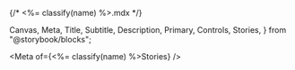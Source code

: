 {/* <%= classify(name) %>.mdx */}

  Canvas,
  Meta,
  Title,
  Subtitle,
  Description,
  Primary,
  Controls,
  Stories,
} from "@storybook/blocks";


<Meta of={<%= classify(name) %>Stories} />



<Title />

This component should be used...


<Primary />
<Controls />


# Usage

Install this component:

```bash
npm install --save @samiraetc/<%= dasherize(name) %>
```

or

```bash
yarn add @samiraetc/<%= dasherize(name) %>
```


### Scripts


Import the component using `require` in your page:

```jsx
const <%= classify(name) %> = require('@samiraetc/<%= dasherize(name) %>');
```

or

```tsx
import <%= classify(name) %> from '@samiraetc/<%= dasherize(name) %>';
```

# Examples

<Stories />




